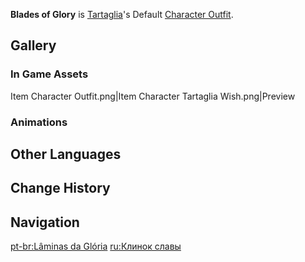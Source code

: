 {{Outfit Infobox
|id           = 203300
|image        = <gallery>
Character Tartaglia Full Wish.png|Wish
Character Tartaglia Game.png|In Game
</gallery>
|character    = Tartaglia
|type         = Default
|description  = Tartaglia's outfit. Illustrious attire that signifies Childe's position as the eleventh Fatui Harbinger.
|obtain       = Unlocked upon obtaining character
}}
'''Blades of Glory''' is [[Tartaglia]]'s Default [[Character Outfit]].

==Gallery==
===In Game Assets===
<gallery hideaddbutton="true" captionalign="center">
Item Character Outfit.png|Item
Character Tartaglia Wish.png|Preview
</gallery>

===Animations===
{{Preview
|size=180px
|file1=Idle Tartaglia 1
|file2=Idle Tartaglia 2
|file3=Talent Menu Tartaglia
|file4=Weapon Menu Tartaglia
}}

==Other Languages==
{{Other Languages
|en      = Blades of Glory
|zhs     = 荣光之刃
|zhs_rm  = Róngguāng zhī Rèn
|zht     = 榮光之刃
|zht_rm  = Róngguāng zhī Rèn
|zh_tl   = Blades of Glory
|ja      = 栄光の刃
|ja_rm   = Eikou no ha
|ja_tl   = Blades of Glory
|ko      = 영광의 칼날
|ko_rm   = Yeonggwangui Kalnal
|ko_tl   = Blades of Glory
|es      = Filos del honor
|es_tl   = Blades of Honor
|fr      = Lames de gloire
|fr_tl   = Blades of Glory
|ru      = Клинок славы
|ru_tl   = The Blade of Glory
|th      = ประกายแห่งความรุ่งโรจน์
|th_rm   = Prakai haeng khwamrungrot
|th_tl   = Flash of Glory
|vi      = Dao Vinh Quang
|vi_tl   = Knife of Glory
|de      = Klingen des Ruhmes
|de_tl   = Blades of Glory
|id      = Blades of Glory
|pt      = Lâminas da Glória
|pt_tl   = Blades of Glory
}}

==Change History==
{{Change History|1.1}}

==Navigation==
{{Dressing Room Navbox|type=outfit}}

[[pt-br:Lâminas da Glória]]
[[ru:Клинок славы]]